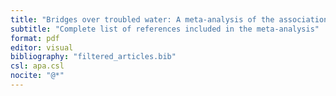 ```yaml
---
title: "Bridges over troubled water: A meta-analysis of the associations of character strengths with well-being and common mental health disorders"
subtitle: "Complete list of references included in the meta-analysis"
format: pdf
editor: visual
bibliography: "filtered_articles.bib"
csl: apa.csl
nocite: "@*"
---
```

